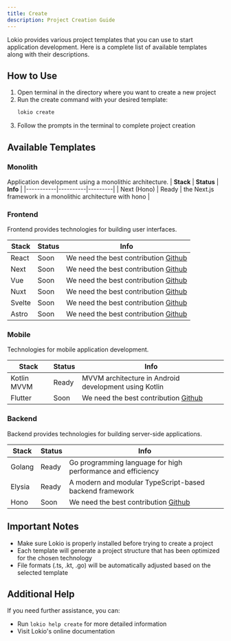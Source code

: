 ```yaml
---
title: Create
description: Project Creation Guide
---
```


Lokio provides various project templates that you can use to start application development. Here is a complete list of available templates along with their descriptions.

## How to Use

1. Open terminal in the directory where you want to create a new project
2. Run the create command with your desired template:
    ```bash
    lokio create
    ```
3. Follow the prompts in the terminal to complete project creation


## Available Templates

### Monolith
Application development using a monolithic architecture.
| **Stack** | **Status** | **Info** |
|-----------|----------|---------|
| Next (Hono) | Ready | the Next.js framework in a monolithic architecture with hono |

### Frontend
Frontend provides technologies for building user interfaces.

| **Stack** | **Status** | **Info** |
|-----------|----------|---------|
| React | Soon | We need the best contribution [Github](https://github.com/any-source/lokio-core/tree/main/code/frontend-react) |
| Next | Soon | We need the best contribution [Github](https://github.com/any-source/lokio-core/tree/main/code/frontend-next) |
| Vue | Soon | We need the best contribution [Github](https://github.com/any-source/lokio-core/tree/main/code/frontend-vue) |
| Nuxt | Soon | We need the best contribution [Github](https://github.com/any-source/lokio-core/tree/main/code/frontend-nuxt) |
| Svelte | Soon | We need the best contribution [Github](https://github.com/any-source/lokio-core/tree/main/code/frontend-svelte) |
| Astro | Soon | We need the best contribution [Github](https://github.com/any-source/lokio-core/tree/main/code/frontend-astro) |


### Mobile
Technologies for mobile application development.

| **Stack** | **Status** | **Info** |
|-----------|----------|---------|
| Kotlin MVVM | Ready | MVVM architecture in Android development using Kotlin |
| Flutter | Soon | We need the best contribution [Github](https://github.com/any-source/lokio-core/tree/main/code/mobile-flutter) |

### Backend
Backend provides technologies for building server-side applications.

| **Stack** | **Status** | **Info** |
|-----------|----------|---------|
| Golang | Ready | Go programming language for high performance and efficiency |
| Elysia | Ready | A modern and modular TypeScript-based backend framework |
| Hono | Soon | We need the best contribution [Github](https://github.com/any-source/lokio-core/tree/main/code/backend-hono) |

## Important Notes

- Make sure Lokio is properly installed before trying to create a project
- Each template will generate a project structure that has been optimized for the chosen technology
- File formats (.ts, .kt, .go) will be automatically adjusted based on the selected template

## Additional Help

If you need further assistance, you can:
- Run `lokio help create` for more detailed information
- Visit Lokio's online documentation